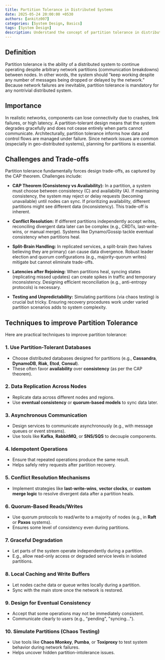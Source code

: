 ```yaml
---
title: Partition Tolerance in Distributed Systems
date: 2025-05-24 20:00:00 +0530
authors: [ankitz007]
categories: [System Design, Basics]
tags: [System Design]
description: Understand the concept of partition tolerance in distributed systems, its importance, challenges, and various models.
---
```


## Definition

Partition tolerance is the ability of a distributed system to continue operating despite arbitrary network partitions (communication breakdowns) between nodes. In other words, the system should “keep working despite any number of messages being dropped or delayed by the network.” Because network failures are inevitable, partition tolerance is mandatory for any nontrivial distributed system.

## Importance

In realistic networks, components can lose connectivity due to crashes, link failures, or high latency. A partition-tolerant design means that the system degrades gracefully and does not cease entirely when parts cannot communicate. Architecturally, partition tolerance informs how data and control flows are managed under failure. Since network issues are common (especially in geo-distributed systems), planning for partitions is essential.

## Challenges and Trade-offs

Partition tolerance fundamentally forces design trade-offs, as captured by the CAP theorem. Challenges include:

- **CAP Theorem (Consistency vs Availability):** In a partition, a system must choose between consistency (C) and availability (A). If maintaining consistency, the system may reject or delay requests (becoming unavailable) until nodes can sync. If prioritizing availability, different partitions might see different data (inconsistency). This trade-off is inherent.

- **Conflict Resolution:** If different partitions independently accept writes, reconciling divergent data later can be complex (e.g., CRDTs, last-write-wins, or manual merge). Systems like Dynamo/Gossip tackle eventual consistency when partitions heal.

- **Split-Brain Handling:** In replicated services, a split-brain (two halves believing they are primary) can cause data divergence. Robust leader election and quorum configurations (e.g., majority-quorum writes) mitigate but cannot eliminate trade-offs.

- **Latencies after Rejoining:** When partitions heal, syncing states (replicating missed updates) can create spikes in traffic and temporary inconsistency. Designing efficient reconciliation (e.g., anti-entropy protocols) is necessary.

- **Testing and Unpredictability:** Simulating partitions (via chaos testing) is crucial but tricky. Ensuring recovery procedures work under varied partition scenarios adds to system complexity.

## Techniques to improve Partition Tolerance

Here are practical techniques to improve partition tolerance:

### 1. **Use Partition-Tolerant Databases**

- Choose distributed databases designed for partitions (e.g., **Cassandra**, **DynamoDB**, **Riak**, **Etcd**, **Consul**).
- These often favor **availability** over **consistency** (as per the CAP theorem).

### 2. **Data Replication Across Nodes**

- Replicate data across different nodes and regions.
- Use **eventual consistency** or **quorum-based models** to sync data later.

### 3. **Asynchronous Communication**

- Design services to communicate asynchronously (e.g., with message queues or event streams).
- Use tools like **Kafka**, **RabbitMQ**, or **SNS/SQS** to decouple components.

### 4. **Idempotent Operations**

- Ensure that repeated operations produce the same result.
- Helps safely retry requests after partition recovery.

### 5. **Conflict Resolution Mechanisms**

- Implement strategies like **last-write-wins**, **vector clocks**, or **custom merge logic** to resolve divergent data after a partition heals.

### 6. **Quorum-Based Reads/Writes**

- Use quorum protocols to read/write to a majority of nodes (e.g., in **Raft** or **Paxos** systems).
- Ensures some level of consistency even during partitions.

### 7. **Graceful Degradation**

- Let parts of the system operate independently during a partition.
- E.g., allow read-only access or degraded service levels in isolated partitions.

### 8. **Local Caching and Write Buffers**

- Let nodes cache data or queue writes locally during a partition.
- Sync with the main store once the network is restored.

### 9. **Design for Eventual Consistency**

- Accept that some operations may not be immediately consistent.
- Communicate clearly to users (e.g., "pending", "syncing...").

### 10. **Simulate Partitions (Chaos Testing)**

- Use tools like **Chaos Monkey**, **Pumba**, or **Toxiproxy** to test system behavior during network failures.
- Helps uncover hidden partition-intolerance issues.
